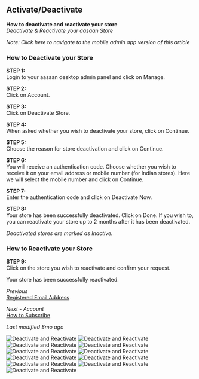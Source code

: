 ## Activate/Deactivate

**How to deactivate and reactivate your store**  
*Deactivate & Reactivate your aasaan Store*

*Note: Click here to navigate to the mobile admin app version of this article*

### How to Deactivate your Store

**STEP 1:**  
Login to your aasaan desktop admin panel and click on Manage.

**STEP 2:**  
Click on Account.

**STEP 3:**  
Click on Deactivate Store.

**STEP 4:**  
When asked whether you wish to deactivate your store, click on Continue.

**STEP 5:**  
Choose the reason for store deactivation and click on Continue.

**STEP 6:**  
You will receive an authentication code. Choose whether you wish to receive it on your email address or mobile number (for Indian stores). Here we will select the mobile number and click on Continue.

**STEP 7:**  
Enter the authentication code and click on Deactivate Now.

**STEP 8:**  
Your store has been successfully deactivated. Click on Done. If you wish to, you can reactivate your store up to 2 months after it has been deactivated.

*Deactivated stores are marked as Inactive.*

### How to Reactivate your Store

**STEP 9:**  
Click on the store you wish to reactivate and confirm your request.

Your store has been successfully reactivated.

*Previous*  
[Registered Email Address](previous-link)

*Next - Account*  
[How to Subscribe](next-link)

*Last modified 8mo ago*

![Deactivate and Reactivate](https://cdn.aasaan.app/docs/activate/deactivate/activate/deactivate_1.png)
![Deactivate and Reactivate](https://cdn.aasaan.app/docs/activate/deactivate/activate/deactivate_2.png)
![Deactivate and Reactivate](https://cdn.aasaan.app/docs/activate/deactivate/activate/deactivate_3.png)
![Deactivate and Reactivate](https://cdn.aasaan.app/docs/activate/deactivate/activate/deactivate_4.png)
![Deactivate and Reactivate](https://cdn.aasaan.app/docs/activate/deactivate/activate/deactivate_5.png)
![Deactivate and Reactivate](https://cdn.aasaan.app/docs/activate/deactivate/activate/deactivate_6.png)
![Deactivate and Reactivate](https://cdn.aasaan.app/docs/activate/deactivate/activate/deactivate_7.png)
![Deactivate and Reactivate](https://cdn.aasaan.app/docs/activate/deactivate/activate/deactivate_8.png)
![Deactivate and Reactivate](https://cdn.aasaan.app/docs/activate/deactivate/activate/deactivate_9.png)
![Deactivate and Reactivate](https://cdn.aasaan.app/docs/activate/deactivate/activate/deactivate_10.png)
![Deactivate and Reactivate](https://cdn.aasaan.app/docs/activate/deactivate/activate/deactivate_11.png)
